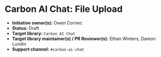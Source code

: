 
<Meta of={elementStories} />

# Carbon AI Chat: File Upload

* **Initiative owner(s):** Owen Cornec
* **Status:** Draft
* **Target library:** `Carbon AI Chat`
* **Target library maintainer(s) / PR Reviewer(s):** Ethan Winters, Damon Lundin
* **Support channel:** `#carbon-ai-chat`

